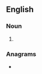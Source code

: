 ==English==

===Noun===
{{head|en|noun form}}

# {{plural of|en|beater}}

===Anagrams===
* {{anagrams|en|a=abeerst|Bartees|bearest|berates|rebates}}